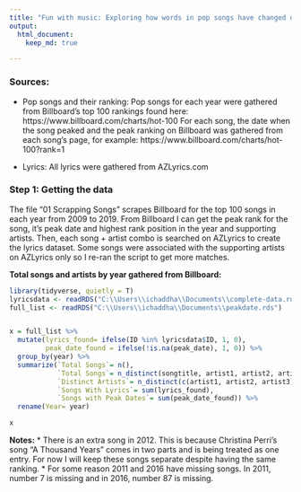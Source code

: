```yaml
---
title: "Fun with music: Exploring how words in pop songs have changed over time"
output:
  html_document:
    keep_md: true

---
```

### Sources:

* Pop songs and their ranking: Pop songs for each year were gathered from Billboard's top 100 rankings found here: https://www.billboard.com/charts/hot-100
For each song, the date when the song peaked and the peak ranking on Billboard was gathered from each song's page, for example: https://www.billboard.com/charts/hot-100?rank=1

* Lyrics: All lyrics were gathered from AZLyrics.com

### Step 1: Getting the data

The file "01 Scrapping Songs" scrapes Billboard for the top 100 songs in each year from 2009 to 2019. From Billboard I can get the peak rank for the song, it's peak date and highest rank position in the year and supporting artists.
Then, each song + artist combo is searched on AZLyrics to create the lyrics dataset. Some songs were associated with the supporting artists on AZLyrics only so I re-ran the script to get more matches.

**Total songs and artists by year gathered from Billboard:** 


```r

library(tidyverse, quietly = T)
lyricsdata <- readRDS("C:\\Users\\ichaddha\\Documents\\complete-data.rds")
full_list <- readRDS("C:\\Users\\ichaddha\\Documents\\peakdate.rds")


x = full_list %>% 
  mutate(lyrics_found= ifelse(ID %in% lyricsdata$ID, 1, 0),
         peak_date_found = ifelse(!is.na(peak_date), 1, 0)) %>% 
  group_by(year) %>% 
  summarize(`Total Songs`= n(), 
            `Total Songs`= n_distinct(songtitle, artist1, artist2, artist3),
            `Distinct Artists`= n_distinct(c(artist1, artist2, artist3)),
            `Songs With Lyrics`= sum(lyrics_found),
            `Songs with Peak Dates`= sum(peak_date_found)) %>% 
  rename(Year= year)

x 
```
**Notes:** 
* There is an extra song in 2012. This is because Christina Perri's song "A Thousand Years" comes in two parts and is being treated as one entry. For now I will keep these songs separate despite having the same ranking.
* For some reason 2011 and 2016 have missing songs. In 2011, number 7 is missing and in 2016, number 87 is missing.



